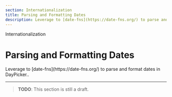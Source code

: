 ```yaml
---
section: Internationalization
title: Parsing and Formatting Dates
description: Leverage to [date-fns](https://date-fns.org/) to parse and format dates in DayPicker.
---
```


<SectionTitle>Internationalization</SectionTitle>

# Parsing and Formatting Dates

<Description>
  Leverage to [date-fns](https://date-fns.org/) to parse and format dates in
  DayPicker..
</Description>

---

> **TODO**: This section is still a draft.
